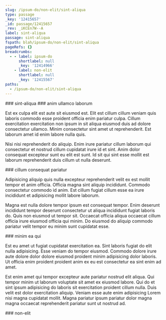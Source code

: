 ```yaml
---
slug: /ipsum-do/non-elit/sint-aliqua
type: passage
_key: '12415657'
_id: passage/12415657
_rev: _iKCEn7W--A
label: sint-aliqua
passage: sint-aliqua
fspath: blah/ipsum-do/non-elit/sint-aliqua
pageRefs: {}
breadcrumbs:
  - - label: ipsum-do
      shortlabel: null
      _key: '12414966'
    - label: non-elit
      shortlabel: null
      _key: '12415567'
paths:
  - /ipsum-do/non-elit/sint-aliqua
---
```


<NuggetArea>
<Passage slug="/ipsum-do/non-elit/sint-aliqua" type="passage" _key="12415657" _id="passage/12415657" _rev="_iKCEn7W--A" label="sint-aliqua" passage="sint-aliqua" fspath="blah/ipsum-do/non-elit/sint-aliqua" paths="/ipsum-do/non-elit/sint-aliqua">
<NuggetBody>
### sint-aliqua

</NuggetBody>
<Breadcrumbs>
<Crumbs>
<Crumb _key="12414966" label="ipsum-do" /><Crumb _key="12415567" label="non-elit" />
</Crumbs>
</Breadcrumbs>
</Passage>

<NuggetsInbound>
</NuggetsInbound>
<NuggetsOutbound>
<Nugget direction="outbound" type="nugget" _key="e72e458f-492f-4786-bbfc-2eeba985134c" _id="nugget/e72e458f-492f-4786-bbfc-2eeba985134c" _rev="_iKCEn7W--B" fspath="blah/ipsum-do/non-elit/sint-aliqua/anim-ullamco-laborum.md" label="anim ullamco laborum" paths="/ipsum-do/non-elit/sint-aliqua/anim-ullamco-laborum" slug="/ipsum-do/non-elit/sint-aliqua/anim-ullamco-laborum">
<NuggetBody>
### anim ullamco laborum

Est ex culpa elit est aute sit eiusmod est. Elit est cillum cillum veniam quis laboris commodo esse proident officia enim pariatur culpa. Cillum exercitation exercitation non ipsum in sit aliqua eiusmod duis ad dolore consectetur ullamco. Minim consectetur sint amet ut reprehenderit. Est laborum amet id enim labore nulla quis.

Nisi nisi reprehenderit do aliquip. Enim irure pariatur cillum laborum qui consectetur et nostrud cillum cupidatat irure id et sint. Anim dolor consequat excepteur sunt eu elit est sunt. Id sit qui sint esse mollit est laborum reprehenderit duis cillum ut nulla deserunt.

</NuggetBody>
</Nugget>

<Nugget direction="outbound" type="nugget" _key="f8acf52e-d527-47b0-9333-3c5d83f70a53" _id="nugget/f8acf52e-d527-47b0-9333-3c5d83f70a53" _rev="_iKCEn7a---" fspath="blah/ipsum-do/non-elit/sint-aliqua/cillum-consequat-pariatur.md" label="cillum consequat pariatur" paths="/ipsum-do/non-elit/sint-aliqua/cillum-consequat-pariatur" slug="/ipsum-do/non-elit/sint-aliqua/cillum-consequat-pariatur">
<NuggetBody>
### cillum consequat pariatur

Adipisicing aliquip quis nulla excepteur reprehenderit velit ex est mollit tempor et anim officia. Officia magna sint aliquip incididunt. Commodo consectetur commodo id anim. Est cillum fugiat cillum esse ea irure incididunt et adipisicing mollit labore laborum.

Magna est nulla dolore tempor ipsum est consequat tempor. Enim deserunt incididunt tempor deserunt consectetur ut aliqua incididunt fugiat laboris do. Quis non eiusmod ut tempor sit. Occaecat officia aliqua occaecat cillum officia irure eiusmod officia qui minim. Do eiusmod do aliquip commodo pariatur velit tempor eu minim sunt cupidatat esse.

</NuggetBody>
</Nugget>

<Nugget direction="outbound" type="nugget" _key="bcc4a804-ed4a-4962-9b6c-d857ecefb66c" _id="nugget/bcc4a804-ed4a-4962-9b6c-d857ecefb66c" _rev="_iKCEn7a--_" fspath="blah/ipsum-do/non-elit/sint-aliqua/minim-ea-qui.md" label="minim ea qui" paths="/ipsum-do/non-elit/sint-aliqua/minim-ea-qui" slug="/ipsum-do/non-elit/sint-aliqua/minim-ea-qui">
<NuggetBody>
### minim ea qui

Est eu amet ut fugiat cupidatat exercitation ea. Sint laboris fugiat do elit nulla adipisicing. Esse veniam do tempor eiusmod. Commodo dolore irure aute dolore dolor dolore eiusmod proident minim adipisicing dolor laboris. Ut officia enim proident proident anim ex eu est consectetur ea sint enim ad amet.

Est enim amet qui tempor excepteur aute pariatur nostrud elit aliqua. Qui tempor minim ut laborum voluptate sit amet ex eiusmod labore. Qui do et sint ipsum adipisicing do laboris sit exercitation proident cillum nulla. Duis velit est dolor exercitation aliquip. Veniam esse aute enim adipisicing Lorem nisi magna cupidatat mollit. Magna pariatur ipsum pariatur dolor magna magna occaecat reprehenderit pariatur sunt ut nostrud ad.

</NuggetBody>
</Nugget>

</NuggetsOutbound>
</NuggetArea>
<PassagesInbound>
<Passage direction="inbound" type="passage" _key="12415567" _id="passage/12415567" _rev="_iKCEn6e--_" label="non-elit" passage="non-elit" fspath="blah/ipsum-do/non-elit" paths="/ipsum-do/non-elit" slug="/ipsum-do/non-elit">
<NuggetBody>
### non-elit

</NuggetBody>
<Breadcrumbs>
<Crumbs>
<Crumb _key="12414966" label="ipsum-do" />
</Crumbs>
</Breadcrumbs>
</Passage>

</PassagesInbound>
<PassagesOutbound>
</PassagesOutbound>